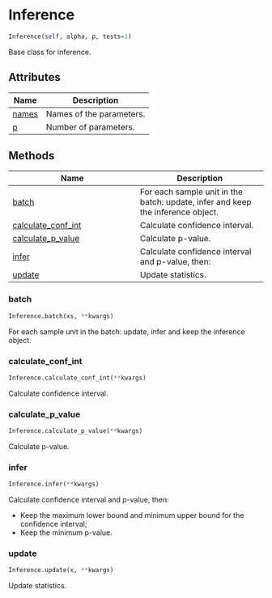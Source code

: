 # Inference { #savvi.Inference }

```python
Inference(self, alpha, p, tests=1)
```

Base class for inference.

## Attributes

| Name | Description |
| --- | --- |
| [names](#savvi.Inference.names) | Names of the parameters. |
| [p](#savvi.Inference.p) | Number of parameters. |

## Methods

| Name | Description |
| --- | --- |
| [batch](#savvi.Inference.batch) | For each sample unit in the batch: update, infer and keep the inference object. |
| [calculate_conf_int](#savvi.Inference.calculate_conf_int) | Calculate confidence interval. |
| [calculate_p_value](#savvi.Inference.calculate_p_value) | Calculate p-value. |
| [infer](#savvi.Inference.infer) | Calculate confidence interval and p-value, then: |
| [update](#savvi.Inference.update) | Update statistics. |

### batch { #savvi.Inference.batch }

```python
Inference.batch(xs, **kwargs)
```

For each sample unit in the batch: update, infer and keep the inference object.

### calculate_conf_int { #savvi.Inference.calculate_conf_int }

```python
Inference.calculate_conf_int(**kwargs)
```

Calculate confidence interval.

### calculate_p_value { #savvi.Inference.calculate_p_value }

```python
Inference.calculate_p_value(**kwargs)
```

Calculate p-value.

### infer { #savvi.Inference.infer }

```python
Inference.infer(**kwargs)
```

Calculate confidence interval and p-value, then:

* Keep the maximum lower bound and minimum upper bound for the confidence interval;
* Keep the minimum p-value.

### update { #savvi.Inference.update }

```python
Inference.update(x, **kwargs)
```

Update statistics.